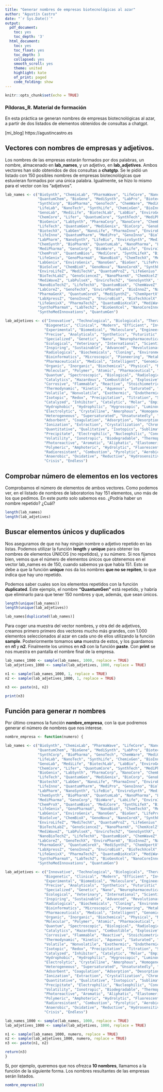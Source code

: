 ```yaml
---
title: "Generar nombres de empresas biotecnológicas al azar"
author: "Agustín Castro"
date: "`r Sys.Date()`"
output:
  pdf_document:
    toc: yes
    toc_depth: '3'
  html_document:
    toc: yes
    toc_float: yes
    toc_depth: 3
    collapsed: yes
    smooth_scroll: yes
    theme: united
    highlight: kate
    of_print: paged
    code_folding: show
---
```


```r
knitr::opts_chunk$set(echo = TRUE)
```

### Píldoras_R. Material de formación

En esta práctica se generan nombres de empresas biotecnológicas al azar, a partir de dos listados de elementos obtenidos de consultas a chatgpt. 

[mi_blog] https://agustincastro.es

## Vectores con nombres de empresas y adjetivos. 

Los nombres de las empresas estarán formados por dos palabras, un nombre, almacenado en **lab_names**, y un adjetivo, en **lab_adjetives**. Ambos vectores han sido obtenidos de dos consultas a **chatgtp**. Se le pidió un listado con 150 posibles nombres de empresas biotecnológicas que estuvieran formados por una única palabra. Igualmente, se hizo lo mismo para el vector con los "adjetivos".

```r

lab_names <- c("BioSynth", "ChemixLab", "PharmaWave", "LifeCore", "NanoBio", "GenoTechnics", 
               "QuantumChem", "BioGene", "MediSynth", "LabPro", "Bioteched", "EnviroLab", 
               "SynthCorp", "BioPharma", "GenoTech", "ChemWare", "MediGene", "QuantumBio", 
               "LifeLab", "NanoTech", "SynthLife", "ChemixGen", "BioInno", "PharmaSyn", 
               "GenoLab", "MediLife", "BiotechLab", "LabBio", "EnviroGen", "NanoPharm", 
               "ChemCore", "Lifer", "QuantumCore", "SynthTech", "MediPharm", "GenoWave", 
               "BioGenix", "LabSynth", "PharmaCorp", "NanoCore", "ChemBio", "EnviroTech", 
               "LifeTech", "QuantumGen", "MediGenix", "BioCorp", "GenoBio", "SynthWave", 
               "BiotechX", "LabGen", "NanoLife", "PharmaInno", "EnviroBio", "ChemPro", 
               "LifeInno", "QuantumPharm", "MediPro", "GenoInno", "BioTech", "SynthPharm", 
               "LabPharm", "NanoSynth", "LifeBio", "EnviroSynth", "MediSynthX", "GenoPro", 
               "ChemSynth", "BioPharmX", "QuantumLab", "NanoPharma", "LifePharm", "SynthInno", 
               "MediPharma", "GenoCorp", "BioWare", "LabLife", "EnviroInno", "NanoGenix", 
               "ChemProX", "QuantumBios", "MediCore", "SynthLifeX", "BioLifeX", "PharmaTech", 
               "LifeGenix", "GenoPharmaX", "NanoBioX", "ChemTechX", "MediBioX", "SynthPharmaX", 
               "LabGenix", "EnviroGenix", "NanoGen", "BioGen", "LifeProX", "MediPharmX", "GenoGenixX",
               "BioSolve", "ChemBioX", "GenoNova", "NanoCoreX", "SynthPharmaZ", "LabInnoX", 
               "EnviroLifeZ", "MediTechX", "QuantumProZ", "LifeGenius", "PharmaBioZ", 
               "BioTechLabZ", "GenoScienceZ", "NanoPharmX", "ChemXcelZ", "SynthoMedX", 
               "MediWaveZ", "LabPulseX", "EnviroTechZ", "GenoSynthX", "BioMaxZ", 
               "NanoBioTechZ", "LifeTechX", "QuantumBioX", "ChemWaveZ", "SynthoLifeX", 
               "LabCoreZ", "GenoTechX", "EnviroPharmX", "BioInnoZ", "NanoProX", "LifePharmZ", 
               "PharmaGenX", "QuantumCoreX", "MediSynthZ", "ChemXpertX", "SynthoGenX", 
               "LabXpressZ", "GenoInnoZ", "EnviroBioX", "BioTechXcelX", "NanoPharmaZ", 
               "LifeGenixX", "PharmaTechZ", "QuantumBioXcelX", "MediWaveXcelX", "ChemCoreXcelZ", 
               "SynthoPharmaX", "LabTechZ", "BioGenXcel", "NanoCoreInno", "LifePharmTech",
               "SynthoMedInnovations", "QuantumGen")

lab_adjetives <- c("Innovative", "Technological", "Biologicals", "Therapeutic", "Pharmacological",
                  "Biogenetic", "Clinical", "Modern", "Efficient", "Investigative", 
                  "Experimental", "Biomedical", "Moleculare", "Engineering", 
                  "Precise", "Analyticals", "Synthetics", "Futuristic", "Personalized", 
                  "Specialized", "Genetic", "Nano", "Neuropharmaceutical", 
                  "Ecological", "Veterinary", "International", "Scientific", 
                  "Inspiring", "Sustainable", "Advanced", "Revolutionary", "Healthy", 
                  "Radiological", "Biochemicals", "Cloning", "Environmentaly", "Regenerative", 
                  "Bioinformatics", "Microscopic", "Pioneering", "Metabolic", 
                  "Pharmaceuticals", "Medical", "Intelligent", "Genomic", "Chemical", "Analytical", 
                  "Organic", "Inorganic", "Biochemical", "Physical", "Nuclear", "Synthetic", 
                  "Molecular", "Polymer", "Atomic", "Pharmaceutical", "Environmental", 
                  "Quantum", "Spectroscopic", "Biological", "Radiologicals", "Chemotherapeutic", 
                  "Catalytics", "Hazardous", "Combustible", "Explosive", "Toxic", "Radioactive", 
                  "Corrosive", "Flammable", "Reactive", "Stoichiometric", "Ionic", "Covalent", 
                  "Thermodynamic", "Kinetic", "Aqueous", "Saturated", "Unsaturated", 
                  "Volatile", "Nonvolatile", "Exothermic", "Endothermic", "Equilibrium", 
                  "Isotopic", "Redox", "Precipitation", "Titration", "Soluble", "Insoluble", 
                  "Catalyzed", "Inhibitor", "Catalytic", "Molar", "Empirical", "Molary", 
                  "Hydrophobic", "Hydrophilic", "Hygroscopic", "Luminous", "Photovoltaic", 
                  "Electrolytic", "Crystalline", "Amorphous", "Homogeneous", 
                  "Heterogeneous", "Supersaturated", "Unsaturatedly", "Chemisorption", 
                  "Adsorbent", "Coagulation", "Adsorption", "Desorption", 
                  "Ionization", "Extraction", "Crystallization", "Chromatographic", 
                  "Quantitative", "Qualitative", "Isotopics", "Sublimation", 
                  "Precipitate", "Electrophilic", "Nucleophilic", "Condensation", 
                  "Volatility", "Ionotropic", "Biodegradable", "Thermophilic", 
                  "Photoreactive", "Aromatic", "Aliphatic", "Elastomeric", 
                  "Polymeric", "Amphoteric", "Hydrolytic", "Fluorescent", "Phosphorescent", 
                  "Radioresistant", "Combustion", "Pyrolytic", "Aerobic", 
                  "Anaerobic", "Oxidative", "Reductive", "Hydrosensitive", "Thermochemical",
                  "Crisis", "Endless")
```

## Comprobar número de elementos en los vectores

Comprobamos el número de elementos de ambos vectores. Como podemos ver, en el listado de nombres de laboratorios hay 151 elementos, uno más de los que pedimos. En este punto solo sabemos eso. ¿Podría haber un nombre repetido? ¿Cuál?

```r
length(lab_names)
length(lab_adjetives)
```
## Buscar elementos únicos y duplicados

Nos aseguramos de que no hay ningún nombre o adjetivo repetido en las listas. Podemos utilizar la función **length** y **unique** para obtener los nombres de elementos ÚNICOS (no repetidos), y su número. Si nos fijamos bien, vemos que el número de elementos únicos que obtenemos en el vector lab_names es de 150, cuando sabemos ya que había 151. Esto se debe a que la función **unique** nos da los nombres **que no se repiten**, lo que indica que hay uno repetido. 

Podemos saber cuales son los elementos repetidos con la función **duplicated**. Este ejemplo, el nombre **"QuantumGen"** está repetido, y habría que eliminarlo para que tener 150 nombres y que, además, que sean únicos.

```r
length(unique(lab_names))
length(unique(lab_adjetives))

lab_names[duplicated(lab_names)]
```

Para coger una muestra del vector nombres, y otra del de adjetivos, creamos primero primero dos vectores mucho más grandes, con 1.000 elementos seleccionados al azar en cada uno de ellos utilizando la función **sample**. Posteriormente tomamos **una** muestra de estos, y los guardamos en **n1** y **n2**. Finalmente los unimos en **n3** con la función **paste**. Con **print** se nos muestra en pantalla el nombre final de la empresa. 

```r
lab_names_1000 <- sample(lab_names, 1000, replace = TRUE)
lab_adjetives_1000 <- sample(lab_adjetives, 1000, replace = TRUE)

n1 <- sample(lab_names_1000, 1, replace = TRUE)
n2 <- sample(lab_adjetives_1000, 1, replace = TRUE)

n3 <<- paste(n1, n2)

print(n3)
```
## Función para generar *n* nombres

Por último creamos la función **nombre_empresa**, con la que podremos generar el número de nombres que nos interese.

```r

nombre_empresa <- function(numero) {

lab_names <- c("BioSynth", "ChemixLab", "PharmaWave", "LifeCore", "NanoBio", "GenoTechnics", 
               "QuantumChem", "BioGene", "MediSynth", "LabPro", "Bioteched", "EnviroLab", 
               "SynthCorp", "BioPharma", "GenoTech", "ChemWare", "MediGene", "QuantumBio", 
               "LifeLab", "NanoTech", "SynthLife", "ChemixGen", "BioInno", "PharmaSyn", 
               "GenoLab", "MediLife", "BiotechLab", "LabBio", "EnviroGen", "NanoPharm", 
               "ChemCore", "Lifer", "QuantumCore", "SynthTech", "MediPharm", "GenoWave", 
               "BioGenix", "LabSynth", "PharmaCorp", "NanoCore", "ChemBio", "EnviroTech", 
               "LifeTech", "QuantumGen", "MediGenix", "BioCorp", "GenoBio", "SynthWave", 
               "BiotechX", "LabGen", "NanoLife", "PharmaInno", "EnviroBio", "ChemPro", 
               "LifeInno", "QuantumPharm", "MediPro", "GenoInno", "BioTech", "SynthPharm", 
               "LabPharm", "NanoSynth", "LifeBio", "EnviroSynth", "MediSynthX", "GenoPro", 
               "ChemSynth", "BioPharmX", "QuantumLab", "NanoPharma", "LifePharm", "SynthInno", 
               "MediPharma", "GenoCorp", "BioWare", "LabLife", "EnviroInno", "NanoGenix", 
               "ChemProX", "QuantumBios", "MediCore", "SynthLifeX", "BioLifeX", "PharmaTech", 
               "LifeGenix", "GenoPharmaX", "NanoBioX", "ChemTechX", "MediBioX", "SynthPharmaX", 
               "LabGenix", "EnviroGenix", "NanoGen", "BioGen", "LifeProX", "MediPharmX", "GenoGenixX",
               "BioSolve", "ChemBioX", "GenoNova", "NanoCoreX", "SynthPharmaZ", "LabInnoX", 
               "EnviroLifeZ", "MediTechX", "QuantumProZ", "LifeGenius", "PharmaBioZ", 
               "BioTechLabZ", "GenoScienceZ", "NanoPharmX", "ChemXcelZ", "SynthoMedX", 
               "MediWaveZ", "LabPulseX", "EnviroTechZ", "GenoSynthX", "BioMaxZ", 
               "NanoBioTechZ", "LifeTechX", "QuantumBioX", "ChemWaveZ", "SynthoLifeX", 
               "LabCoreZ", "GenoTechX", "EnviroPharmX", "BioInnoZ", "NanoProX", "LifePharmZ", 
               "PharmaGenX", "QuantumCoreX", "MediSynthZ", "ChemXpertX", "SynthoGenX", 
               "LabXpressZ", "GenoInnoZ", "EnviroBioX", "BioTechXcelX", "NanoPharmaZ", 
               "LifeGenixX", "PharmaTechZ", "QuantumBioXcelX", "MediWaveXcelX", "ChemCoreXcelZ", 
               "SynthoPharmaX", "LabTechZ", "BioGenXcel", "NanoCoreInno", "LifePharmTech",
               "SynthoMedInnovations", "QuantumGen")

lab_adjetives <- c("Innovative", "Technological", "Biologicals", "Therapeutic", "Pharmacological",
                  "Biogenetic", "Clinical", "Modern", "Efficient", "Investigative", 
                  "Experimental", "Biomedical", "Moleculare", "Engineering", 
                  "Precise", "Analyticals", "Synthetics", "Futuristic", "Personalized", 
                  "Specialized", "Genetic", "Nano", "Neuropharmaceutical", 
                  "Ecological", "Veterinary", "International", "Scientific", 
                  "Inspiring", "Sustainable", "Advanced", "Revolutionary", "Healthy", 
                  "Radiological", "Biochemicals", "Cloning", "Environmentaly", "Regenerative", 
                  "Bioinformatics", "Microscopic", "Pioneering", "Metabolic", 
                  "Pharmaceuticals", "Medical", "Intelligent", "Genomic", "Chemical", "Analytical", 
                  "Organic", "Inorganic", "Biochemical", "Physical", "Nuclear", "Synthetic", 
                  "Molecular", "Polymer", "Atomic", "Pharmaceutical", "Environmental", 
                  "Quantum", "Spectroscopic", "Biological", "Radiologicals", "Chemotherapeutic", 
                  "Catalytics", "Hazardous", "Combustible", "Explosive", "Toxic", "Radioactive", 
                  "Corrosive", "Flammable", "Reactive", "Stoichiometric", "Ionic", "Covalent", 
                  "Thermodynamic", "Kinetic", "Aqueous", "Saturated", "Unsaturated", 
                  "Volatile", "Nonvolatile", "Exothermic", "Endothermic", "Equilibrium", 
                  "Isotopic", "Redox", "Precipitation", "Titration", "Soluble", "Insoluble", 
                  "Catalyzed", "Inhibitor", "Catalytic", "Molar", "Empirical", "Molary", 
                  "Hydrophobic", "Hydrophilic", "Hygroscopic", "Luminous", "Photovoltaic", 
                  "Electrolytic", "Crystalline", "Amorphous", "Homogeneous", 
                  "Heterogeneous", "Supersaturated", "Unsaturatedly", "Chemisorption", 
                  "Adsorbent", "Coagulation", "Adsorption", "Desorption", 
                  "Ionization", "Extraction", "Crystallization", "Chromatographic", 
                  "Quantitative", "Qualitative", "Isotopics", "Sublimation", 
                  "Precipitate", "Electrophilic", "Nucleophilic", "Condensation", 
                  "Volatility", "Ionotropic", "Biodegradable", "Thermophilic", 
                  "Photoreactive", "Aromatic", "Aliphatic", "Elastomeric", 
                  "Polymeric", "Amphoteric", "Hydrolytic", "Fluorescent", "Phosphorescent", 
                  "Radioresistant", "Combustion", "Pyrolytic", "Aerobic", 
                  "Anaerobic", "Oxidative", "Reductive", "Hydrosensitive", "Thermochemical",
                  "Crisis", "Endless")

lab_names_1000 <- sample(lab_names, 1000, replace = TRUE)
lab_adjetives_1000 <- sample(lab_adjetives, 1000, replace = TRUE)

n1 <- sample(lab_names_1000, numero, replace = TRUE)
n2 <- sample(lab_adjetives_1000, numero, replace = TRUE)
n3 <<- paste(n1, n2)

return(n3)
}
```

Si, por ejemplo, queremos que nos ofrezca **10 nombres**, llamamos a la función de la siguiente forma. Los nombres resultantes de las empresas serán listados. 

```r
nombre_empresa(10)
```


